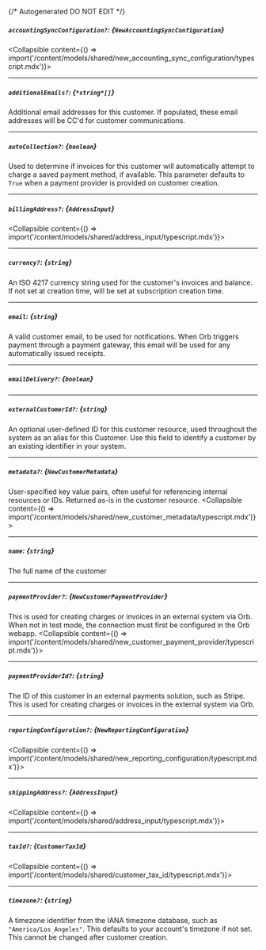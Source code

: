 {/* Autogenerated DO NOT EDIT  */}

##### `accountingSyncConfiguration?`: *{`NewAccountingSyncConfiguration`}*
<Collapsible content={() => import('/content/models/shared/new_accounting_sync_configuration/typescript.mdx')}>
</Collapsible>

---
##### `additionalEmails?`: *{`*string*[]`}*
Additional email addresses for this customer. If populated, these email addresses will be CC'd for customer communications.

---
##### `autoCollection?`: *{`boolean`}*
Used to determine if invoices for this customer will automatically attempt to charge a saved payment method, if available. This parameter defaults to `True` when a payment provider is provided on customer creation.

---
##### `billingAddress?`: *{`AddressInput`}*
<Collapsible content={() => import('/content/models/shared/address_input/typescript.mdx')}>
</Collapsible>

---
##### `currency?`: *{`string`}*
An ISO 4217 currency string used for the customer's invoices and balance. If not set at creation time, will be set at subscription creation time.

---
##### `email`: *{`string`}*
A valid customer email, to be used for notifications. When Orb triggers payment through a payment gateway, this email will be used for any automatically issued receipts.

---
##### `emailDelivery?`: *{`boolean`}*

---
##### `externalCustomerId?`: *{`string`}*
An optional user\-defined ID for this customer resource, used throughout the system as an alias for this Customer. Use this field to identify a customer by an existing identifier in your system.

---
##### `metadata?`: *{`NewCustomerMetadata`}*
User\-specified key value pairs, often useful for referencing internal resources or IDs. Returned as\-is in the customer resource.
<Collapsible content={() => import('/content/models/shared/new_customer_metadata/typescript.mdx')}>
</Collapsible>

---
##### `name`: *{`string`}*
The full name of the customer

---
##### `paymentProvider?`: *{`NewCustomerPaymentProvider`}*
This is used for creating charges or invoices in an external system via Orb. When not in test mode, the connection must first be configured in the Orb webapp.
<Collapsible content={() => import('/content/models/shared/new_customer_payment_provider/typescript.mdx')}>
</Collapsible>

---
##### `paymentProviderId?`: *{`string`}*
The ID of this customer in an external payments solution, such as Stripe. This is used for creating charges or invoices in the external system via Orb.

---
##### `reportingConfiguration?`: *{`NewReportingConfiguration`}*
<Collapsible content={() => import('/content/models/shared/new_reporting_configuration/typescript.mdx')}>
</Collapsible>

---
##### `shippingAddress?`: *{`AddressInput`}*
<Collapsible content={() => import('/content/models/shared/address_input/typescript.mdx')}>
</Collapsible>

---
##### `taxId?`: *{`CustomerTaxId`}*
<Collapsible content={() => import('/content/models/shared/customer_tax_id/typescript.mdx')}>
</Collapsible>

---
##### `timezone?`: *{`string`}*
A timezone identifier from the IANA timezone database, such as `"America/Los_Angeles"`. This defaults to your account's timezone if not set. This cannot be changed after customer creation.


